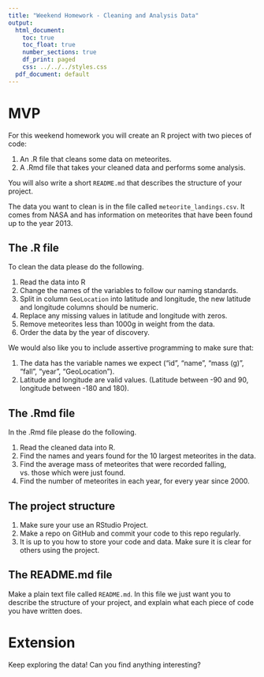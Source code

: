 ```yaml
---
title: "Weekend Homework - Cleaning and Analysis Data"
output:
  html_document:
    toc: true
    toc_float: true
    number_sections: true
    df_print: paged
    css: ../../../styles.css
  pdf_document: default
---
```


# MVP

For this weekend homework you will create an R project with two pieces of code:

1. An .R file that cleans some data on meteorites.
2. A .Rmd file that takes your cleaned data and performs some analysis.

You will also write a short `README.md` that describes the structure of your project.

The data you want to clean is in the file called `meteorite_landings.csv`. It comes from NASA and has information on meteorites that have been found up to the year 2013. 

## The .R file

To clean the data please do the following.

1. Read the data into R
2. Change the names of the variables to follow our naming standards.
3. Split in column `GeoLocation` into latitude and longitude, the new latitude and longitude columns should be numeric.
4. Replace any missing values in latitude and longitude with zeros.
5. Remove meteorites less than 1000g in weight from the data.
6. Order the data by the year of discovery.

We would also like you to include assertive programming to make sure that:

1. The data has the variable names we expect ("id", "name", "mass (g)", "fall", "year", "GeoLocation").
2. Latitude and longitude are valid values. (Latitude between -90 and 90, longitude between -180 and 180).

## The .Rmd file

In the .Rmd file please do the following.

1. Read the cleaned data into R.
2. Find the names and years found for the 10 largest meteorites in the data.
3. Find the average mass of meteorites that were recorded falling, vs. those which were just found.
4. Find the number of meteorites in each year, for every year since 2000.

## The project structure

1. Make sure your use an RStudio Project.
2. Make a repo on GitHub and commit your code to this repo regularly.
3. It is up to you how to store your code and data. Make sure it is clear for others using the project.

## The README.md file

Make a plain text file called `README.md`. In this file we just want you to describe the structure of your project, and explain what each piece of code you have written does.

# Extension

Keep exploring the data! Can you find anything interesting?